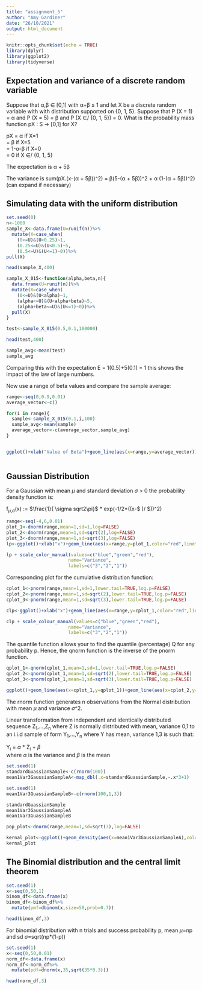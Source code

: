 ```yaml
---
title: "assignment_5"
author: "Amy Gardiner"
date: "26/10/2021"
output: html_document
---
```


```r
knitr::opts_chunk$set(echo = TRUE)
library(dplyr) 
library(ggplot2)
library(tidyverse)
```

## Expectation and variance of a discrete random variable

Suppose that α,β ∈ [0,1] with α+β ≤ 1 and let X be a discrete random variable with with distribution supported on {0, 1, 5}. Suppose that P (X = 1) = α and P (X = 5) = β and P (X ∈/ {0, 1, 5}) = 0.
What is the probability mass function pX : S → [0,1] for X?

pX = α if X=1\
   = β if X=5\
   = 1-α-β if X=0\
   = 0 if X ∈/ {0, 1, 5}
   
The expectation is α + 5β

The variance is sum(pX.(x-(α + 5β))^2) = β(5-(α + 5β))^2 + α (1-(α + 5β))^2) (can expand if necessary)

## Simulating data with the uniform distribution

```r
set.seed(0)
n<-1000
sample_X<-data.frame(U=runif(n))%>%
  mutate(X=case_when(
    (0<=U)&(U<0.25)~1,
    (0.25<=U)&(U<0.5)~5,
    (0.5<=U)&(U<=1)~0))%>%
pull(X)

head(sample_X,400)

sample_X_015<-function(alpha,beta,n){
  data.frame(U=runif(n))%>%
  mutate(X=case_when(
    (0<=U)&(U<alpha)~1,
    (alpha<=U)&(U<alpha+beta)~5,
    (alpha+beta<=U)&(U<=1)~0))%>%
  pull(X) 
}

test<-sample_X_015(0.5,0.1,100000)

head(test,400)

sample_avg<-mean(test)
sample_avg
```

Comparing this with the expectation E = 1(0.5)+5(0.1) = 1 this shows the impact of the law of large numbers.

Now use a range of beta values and compare the sample average:

```r
range<-seq(0,0.9,0.01)
average_vector<-c()

for(i in range){
  sample<-sample_X_015(0.1,i,100)
  sample_avg<-mean(sample)
  average_vector<-c(average_vector,sample_avg)
}


ggplot()+xlab("Value of Beta")+geom_line(aes(x=range,y=average_vector))+ylab("Sample Average")
  
```

## Gaussian Distribution

For a Gaussian with mean $\mu$ and standard deviation $\sigma$ > 0
the probability density function is:

f~$\mu$,$\sigma$~(x) := $\frac{1}{ \sigma sqrt2\pi}$ * exp(-1/2*((x-$ \mu $)/$ \sigma $))^2)

```r
range<-seq(-4,6,0.01)
plot_1<-dnorm(range,mean=1,sd=1,log=FALSE)
plot_2<-dnorm(range,mean=1,sd=sqrt(2),log=FALSE)
plot_3<-dnorm(range,mean=1,sd=sqrt(3),log=FALSE)
lp<-ggplot()+xlab("x")+geom_line(aes(x=range,y=plot_1,color="red",linetype='solid'))+geom_line(aes(x=range,y=plot_2,color="green",linetype='dashed'))+geom_line(aes(x=range,y=plot_3,color="blue",linetype='longdash'))+ylab("Density")

lp + scale_color_manual(values=c("blue","green","red"),
                       name="Variance",
                       labels=c("3","2","1"))
```

Corresponding plot for the cumulative distribution function:

```r
cplot_1<-pnorm(range,mean=1,sd=1,lower.tail=TRUE,log.p=FALSE)
cplot_2<-pnorm(range,mean=1,sd=sqrt(2),lower.tail=TRUE,log.p=FALSE)
cplot_3<-pnorm(range,mean=1,sd=sqrt(3),lower.tail=TRUE,log.p=FALSE)

clp<-ggplot()+xlab("x")+geom_line(aes(x=range,y=cplot_1,color="red",linetype='solid'))+geom_line(aes(x=range,y=cplot_2,color="green",linetype='dashed'))+geom_line(aes(x=range,y=cplot_3,color="blue",linetype='longdash'))+ylab("Density")

clp + scale_colour_manual(values=c("blue","green","red"),
                       name="Variance",
                       labels=c("3","2","1"))
```

The quantile function allows your to find the quantile (percentage) Q for any probability p. Hence, the qnorm function is the inverse of the pnorm function.

```r
qplot_1<-qnorm(cplot_1,mean=1,sd=1,lower.tail=TRUE,log.p=FALSE)
qplot_2<-qnorm(cplot_1,mean=1,sd=sqrt(2),lower.tail=TRUE,log.p=FALSE)
qplot_3<-qnorm(cplot_1,mean=1,sd=sqrt(3),lower.tail=TRUE,log.p=FALSE)

ggplot()+geom_line(aes(x=cplot_1,y=qplot_1))+geom_line(aes(x=cplot_2,y=qplot_2))+geom_line(aes(x=cplot_3,y=qplot_3))+xlab("Probability p")+ylab("Q(p)")
```

The rnorm function generates n observations from the Normal distribution with mean $\mu$ and variance $\sigma$^2. 

Linear transformation from independent and identically distributed sequence Z~1~,...,Z~n~ where Z is normally distributed with mean, variance 0,1 to an i.i.d sample of form Y~1~,...,Y~n~ where Y has mean, variance 1,3 is such that:\

Y~i~ = $\alpha$ * Z~i~ + $\beta$ \
where $\alpha$ is the variance and $\beta$ is the mean

```r
set.seed(1)
standardGuassianSample<-c(rnorm(100))
mean1Var3GaussianSampleA<-map_dbl(.x=standardGuassianSample,~.x*3+1)

set.seed(1)
mean1Var3GuassianSampleB<-c(rnorm(100,1,3))

standardGuassianSample
mean1Var3GaussianSampleA
mean1Var3GuassianSampleB

pop_plot<-dnorm(range,mean=1,sd=sqrt(3),log=FALSE)

kernal_plot<-ggplot()+geom_density(aes(x=mean1Var3GaussianSampleA),color="blue")+geom_line(aes(x=range,y=pop_plot,color="red"))+xlab("x")+ylab("Density")
kernal_plot
```

## The Binomial distribution and the central limit theorem

```r
set.seed(1)
x<-seq(0,50,1)
binom_df<-data.frame(x)
binom_df<-binom_df%>%
  mutate(pmf=dbinom(x,size=50,prob=0.7))

head(binom_df,3)
```

For binomial distribution with n trials and success probability p, mean $\mu$=np and sd $\sigma$=sqrt(np*(1-p))

```r
set.seed(1)
x<-seq(0,50,0.01)
norm_df<-data.frame(x)
norm_df<-norm_df%>%
  mutate(pdf=dnorm(x,35,sqrt(35*0.3)))

head(norm_df,3)
```

